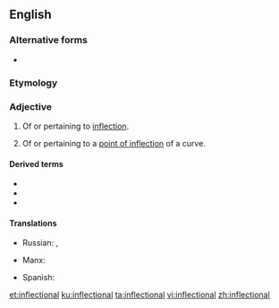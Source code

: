 ==English==

===Alternative forms===
* {{l|en|inflexional}}

===Etymology===
{{suffix|en|inflection|al}}

===Adjective===
{{en-adj}}

# Of or pertaining to [[inflection]].
# {{lb|en|mathematics}} Of or pertaining to a [[point of inflection]] of a curve.

====Derived terms====
* {{l|en|inflectional morphology}}
* {{l|en|inflectional phrase}}
* {{l|en|inflectional tangent}}

====Translations====
{{trans-top|pertaining to grammatical inflection}}
* Russian: {{t+|ru|флекси́йный|m}}, {{t+|ru|оконча́тельный|m}}
{{trans-mid}}
{{trans-bottom}}

{{trans-top}}
* Manx: {{t|gv|yn-filleydagh}}
{{trans-mid}}
* Spanish: {{t|es|flectivo}}
{{trans-bottom}}

[[et:inflectional]]
[[ku:inflectional]]
[[ta:inflectional]]
[[vi:inflectional]]
[[zh:inflectional]]